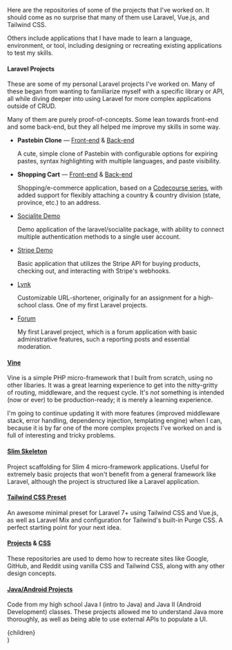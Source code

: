 
Here are the repositories of some of the projects that I've worked on. It should come as no surprise that many of them use Laravel, Vue.js, and Tailwind CSS.

Others include applications that I have made to learn a language, environment, or tool, including designing or recreating existing applications to test my skills.

#### Laravel Projects

These are some of my personal Laravel projects I've worked on. Many of these began from wanting to familiarize myself with a specific library or API, all while diving deeper into using Laravel for more complex applications outside of CRUD.

Many of them are purely proof-of-concepts. Some lean towards front-end and some back-end, but they all helped me improve my skills in some way.

- **Pastebin Clone** — [Front-end](https://github.com/zaknesler/pastebin-client) & [Back-end](https://github.com/zaknesler/pastebin-api)

  A cute, simple clone of Pastebin with configurable options for expiring pastes, syntax highlighting with multiple languages, and paste visibility.

- **Shopping Cart** — [Front-end](https://github.com/zaknesler/cart-client) & [Back-end](https://github.com/zaknesler/cart-api)

  Shopping/e-commerce application, based on a [Codecourse series](https://codecourse.com/courses/build-an-e-commerce-platform), with added support for flexibly attaching a country & country division (state, province, etc.) to an address.

- [Socialite Demo](https://github.com/zaknesler/socialite-demo)

  Demo application of the laravel/socialite package, with ability to connect multiple authentication methods to a single user account.

- [Stripe Demo](https://github.com/zaknesler/stripe-demo)

  Basic application that utilizes the Stripe API for buying products, checking out, and interacting with Stripe's webhooks.

- [Lynk](https://github.com/zaknesler/lynk)

  Customizable URL-shortener, originally for an assignment for a high-school class. One of my first Laravel projects.

- [Forum](https://github.com/zaknesler/forum)

  My first Laravel project, which is a forum application with basic administrative features, such a reporting posts and essential moderation.

#### [Vine](https://github.com/ketyl/vine)

Vine is a simple PHP micro-framework that I built from scratch, using no other libaries. It was a great learning experience to get into the nitty-gritty of routing, middleware, and the request cycle. It's _not_ something is intended (now or ever) to be production-ready; it is merely a learning experience.

I'm going to continue updating it with more features (improved middleware stack, error handling, dependency injection, templating engine) when I can, because it is by far one of the more complex projects I've worked on and is full of interesting and tricky problems.

#### [Slim Skeleton](https://github.com/zaknesler/slim)

Project scaffolding for Slim 4 micro-framework applications. Useful for extremely basic projects that won't benefit from a general framework like Laravel, although the project is structured like a Laravel application.

#### [Tailwind CSS Preset](https://github.com/zaknesler/tailwind-preset)

An awesome minimal preset for Laravel 7+ using Tailwind CSS and Vue.js, as well as Laravel Mix and configuration for Tailwind's built-in Purge CSS. A perfect starting point for your next idea.

#### [Projects](https://github.com/zaknesler/projects) & [CSS](https://github.com/zaknesler/css)

These repositories are used to demo how to recreate sites like Google, GitHub, and Reddit using vanilla CSS and Tailwind CSS, along with any other design concepts.

#### [Java/Android Projects](https://github.com/zaknesler/java)

Code from my high school Java I (intro to Java) and Java II (Android Development) classes. These projects allowed me to understand Java more thoroughly, as well as being able to use external APIs to populate a UI.

  <Layout title="Projects">
    <div className="prose dark:prose-dark">{children}</div>
  </Layout>
)
